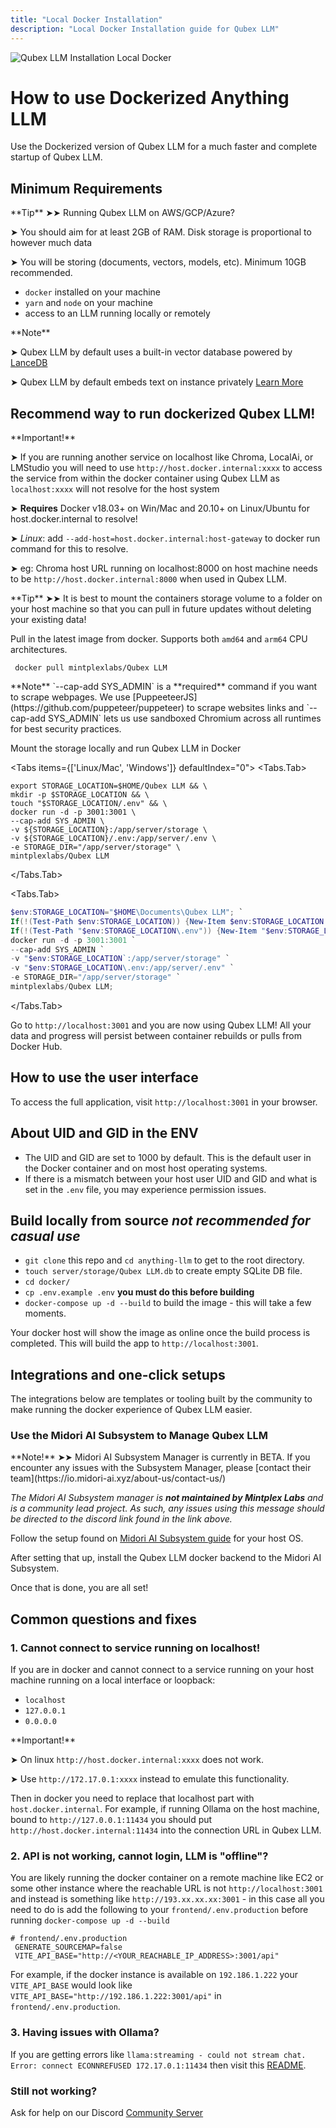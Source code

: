 ```yaml
---
title: "Local Docker Installation"
description: "Local Docker Installation guide for Qubex LLM"
---
```



<Image
  src="/images/getting-started/installation/local-docker/header-image.png"
  height={1080}
  width={1920}
  quality={100}
  alt="Qubex LLM Installation Local Docker"
/>

# How to use Dockerized Anything LLM

Use the Dockerized version of Qubex LLM for a much faster and complete startup of Qubex LLM.

## Minimum Requirements

<Callout type="info" emoji="️💡">
  **Tip** ➤➤ Running Qubex LLM on AWS/GCP/Azure?

➤ You should aim for at least 2GB of RAM. Disk storage is proportional to however much data

➤ You will be storing (documents, vectors, models, etc). Minimum 10GB recommended.

</Callout>

- `docker` installed on your machine
- `yarn` and `node` on your machine
- access to an LLM running locally or remotely

<Callout type="info" emoji="️💡">
  **Note**

➤ Qubex LLM by default uses a built-in vector database powered by [LanceDB](https://github.com/lancedb/lancedb)

➤ Qubex LLM by default embeds text on instance privately [Learn More](../server/storage/models/README.md)

</Callout>

## Recommend way to run dockerized Qubex LLM!

<Callout type="warning" emoji="️⚠️">
  **Important!**

➤ If you are running another service on localhost like Chroma, LocalAi, or LMStudio you will need to use `http://host.docker.internal:xxxx` to access the service from within
the docker container using Qubex LLM as `localhost:xxxx` will not resolve for the host system

➤ **Requires** Docker v18.03+ on Win/Mac and 20.10+ on Linux/Ubuntu for host.docker.internal to resolve!

➤ _Linux_: add `--add-host=host.docker.internal:host-gateway` to docker run command for this to resolve.

➤ eg: Chroma host URL running on localhost:8000 on host machine needs to be `http://host.docker.internal:8000` when used in Qubex LLM.

</Callout>

<Callout type="info" emoji="️💡">
  **Tip** ➤➤ It is best to mount the containers storage volume to a folder on
  your host machine so that you can pull in future updates without deleting your
  existing data!
</Callout>

Pull in the latest image from docker. Supports both `amd64` and `arm64` CPU architectures.

```shell copy
 docker pull mintplexlabs/Qubex LLM
```

<Callout type="info" emoji="️💡">
  **Note** `--cap-add SYS_ADMIN` is a **required** command if you want to scrape
  webpages. We use [PuppeeteerJS](https://github.com/puppeteer/puppeteer) to
  scrape websites links and `--cap-add SYS_ADMIN` lets us use sandboxed Chromium
  across all runtimes for best security practices.
</Callout>

Mount the storage locally and run Qubex LLM in Docker

<Tabs items={['Linux/Mac', 'Windows']} defaultIndex="0">
  <Tabs.Tab>
  ```shell copy showLineNumbers
  export STORAGE_LOCATION=$HOME/Qubex LLM && \
  mkdir -p $STORAGE_LOCATION && \
  touch "$STORAGE_LOCATION/.env" && \
  docker run -d -p 3001:3001 \
  --cap-add SYS_ADMIN \
  -v ${STORAGE_LOCATION}:/app/server/storage \
  -v ${STORAGE_LOCATION}/.env:/app/server/.env \
  -e STORAGE_DIR="/app/server/storage" \
  mintplexlabs/Qubex LLM
  ```
 </Tabs.Tab>

 <Tabs.Tab>
  ```powershell copy showLineNumbers
  $env:STORAGE_LOCATION="$HOME\Documents\Qubex LLM"; `
  If(!(Test-Path $env:STORAGE_LOCATION)) {New-Item $env:STORAGE_LOCATION -ItemType Directory}; `
  If(!(Test-Path "$env:STORAGE_LOCATION\.env")) {New-Item "$env:STORAGE_LOCATION\.env" -ItemType File}; `
  docker run -d -p 3001:3001 `
  --cap-add SYS_ADMIN `
  -v "$env:STORAGE_LOCATION`:/app/server/storage" `
  -v "$env:STORAGE_LOCATION\.env:/app/server/.env" `
  -e STORAGE_DIR="/app/server/storage" `
  mintplexlabs/Qubex LLM;
  ```
 </Tabs.Tab>
</Tabs>

Go to `http://localhost:3001` and you are now using Qubex LLM! All your data and progress will persist between
container rebuilds or pulls from Docker Hub.

## How to use the user interface

To access the full application, visit `http://localhost:3001` in your browser.

## About UID and GID in the ENV

- The UID and GID are set to 1000 by default. This is the default user in the Docker container and on most host operating systems.
- If there is a mismatch between your host user UID and GID and what is set in the `.env` file, you may experience permission issues.

## Build locally from source _not recommended for casual use_

- `git clone` this repo and `cd anything-llm` to get to the root directory.
- `touch server/storage/Qubex LLM.db` to create empty SQLite DB file.
- `cd docker/`
- `cp .env.example .env` **you must do this before building**
- `docker-compose up -d --build` to build the image - this will take a few moments.

Your docker host will show the image as online once the build process is completed. This will build the app to `http://localhost:3001`.

## Integrations and one-click setups

The integrations below are templates or tooling built by the community to make running the docker experience of Qubex LLM easier.

### Use the Midori AI Subsystem to Manage Qubex LLM

<Callout type="warning" emoji="️💡">
  **Note!** ➤➤ Midori AI Subsystem Manager is currently in BETA. If you encounter any issues with the Subsystem Manager, please [contact their team](https://io.midori-ai.xyz/about-us/contact-us/)

_The Midori AI Subsystem manager is **not maintained by Mintplex Labs** and is a community lead project. As such, any issues using this message should be directed to the discord link found in the link above._

</Callout>

Follow the setup found on [Midori AI Subsystem guide](https://io.midori-ai.xyz/subsystem/manager/) for your host OS.

After setting that up, install the Qubex LLM docker backend to the Midori AI Subsystem.

Once that is done, you are all set!

## Common questions and fixes

### 1. Cannot connect to service running on localhost!

If you are in docker and cannot connect to a service running on your host machine running on a local interface or loopback:

- `localhost`
- `127.0.0.1`
- `0.0.0.0`

<Callout type="warning" emoji="️⚠️">
  **Important!**

➤ On linux `http://host.docker.internal:xxxx` does not work.

➤ Use `http://172.17.0.1:xxxx` instead to emulate this functionality.

</Callout>

Then in docker you need to replace that localhost part with `host.docker.internal`. For example, if running Ollama on the host machine, bound to `http://127.0.0.1:11434` you should put `http://host.docker.internal:11434` into the connection URL in Qubex LLM.

### 2. API is not working, cannot login, LLM is "offline"?

You are likely running the docker container on a remote machine like EC2 or some other instance where the reachable URL
is not `http://localhost:3001` and instead is something like `http://193.xx.xx.xx:3001` - in this case all you need to do is add the following to your `frontend/.env.production` before running `docker-compose up -d --build`

```shell copy showLineNumbers
# frontend/.env.production
 GENERATE_SOURCEMAP=false
 VITE_API_BASE="http://<YOUR_REACHABLE_IP_ADDRESS>:3001/api"
```

For example, if the docker instance is available on `192.186.1.222` your `VITE_API_BASE` would look like `VITE_API_BASE="http://192.186.1.222:3001/api"` in `frontend/.env.production`.

### 3. Having issues with Ollama?

If you are getting errors like `llama:streaming - could not stream chat. Error: connect ECONNREFUSED 172.17.0.1:11434` then visit this [README](https://github.com/Mintplex-Labs/anything-llm/tree/master/server/utils/AiProviders/ollama).

### Still not working?

Ask for help on our Discord [Community Server](https://discord.gg/6UyHPeGZAC)
